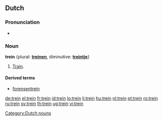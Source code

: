 ==Dutch==
===Pronunciation===
* {{audio|Nl-trein.ogg|Audio}}

===Noun===
'''trein''' {{m}} {plural: '''[[treinen]]''', diminutive: '''[[treintje]]'''}
#[[train|Train]].

====Derived terms====
* [[forensentrein]]

[[Category:Dutch nouns]]

[[de:trein]]
[[el:trein]]
[[fr:trein]]
[[id:trein]]
[[lo:trein]]
[[li:trein]]
[[hu:trein]]
[[nl:trein]]
[[pt:trein]]
[[ro:trein]]
[[ru:trein]]
[[sv:trein]]
[[th:trein]]
[[ug:trein]]
[[vi:trein]]